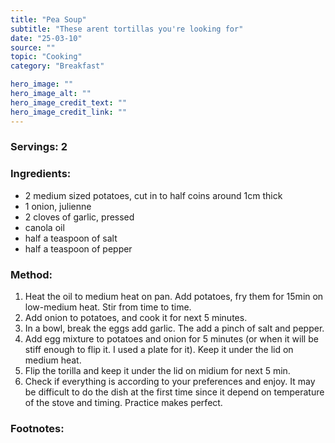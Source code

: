 ---
title: "Pea Soup"
subtitle: "These arent tortillas you're looking for" 
date: "25-03-10"
source: ""
topic: "Cooking"
category: "Breakfast"

hero_image: ""
hero_image_alt: ""
hero_image_credit_text: ""
hero_image_credit_link: ""
---
### Servings: 2


### Ingredients:

- 2 medium sized potatoes, cut in to half coins  around 1cm thick
- 1 onion, julienne
- 2 cloves of garlic, pressed
- canola oil
- half a teaspoon of salt 
- half a teaspoon of pepper


### Method:

1. Heat the oil to medium heat on pan. Add potatoes, fry them for 15min on low-medium heat. Stir from time to time.
2. Add onion to potatoes, and cook it for next 5 minutes.
3. In a bowl, break the eggs add garlic. The add a pinch of salt and pepper. 
4. Add egg mixture to potatoes and onion for 5 minutes (or when it will be stiff enough to flip it. I used a plate for it). Keep it under the lid on medium heat. 
5. Flip the torilla and keep it under the lid on midium for next 5 min.
6. Check if everything is according to your preferences and enjoy. It may be difficult to do the dish at the first time 
since it depend on temperature of the stove and timing. Practice makes perfect. 

### Footnotes:


